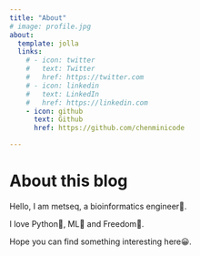 ```yaml
---
title: "About"
# image: profile.jpg
about:
  template: jolla
  links:
    # - icon: twitter
    #   text: Twitter
    #   href: https://twitter.com
    # - icon: linkedin
    #   text: LinkedIn
    #   href: https://linkedin.com
    - icon: github
      text: Github
      href: https://github.com/chenminicode

---
```


# About this blog
Hello, I am metseq, a bioinformatics engineer🧬.

I love Python🐍, ML🤖 and Freedom🚀.

Hope you can find something interesting here😀.
